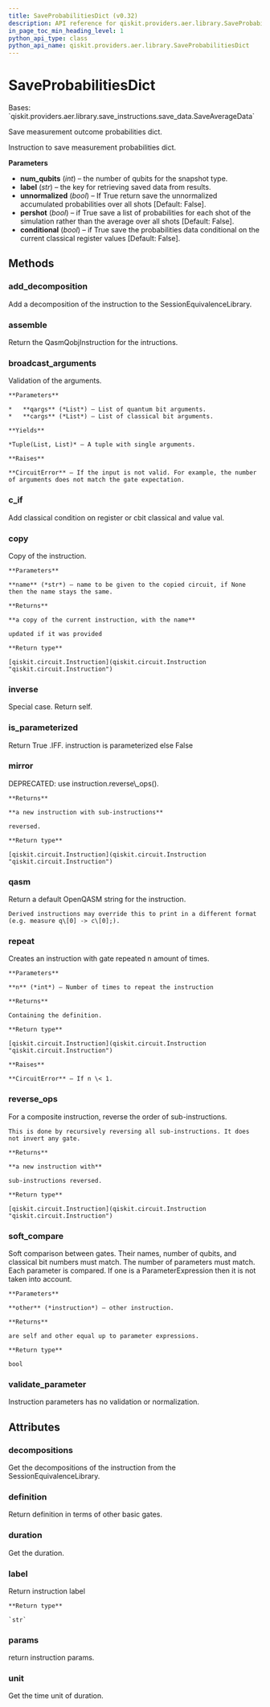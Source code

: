 ```yaml
---
title: SaveProbabilitiesDict (v0.32)
description: API reference for qiskit.providers.aer.library.SaveProbabilitiesDict in qiskit v0.32
in_page_toc_min_heading_level: 1
python_api_type: class
python_api_name: qiskit.providers.aer.library.SaveProbabilitiesDict
---
```


# SaveProbabilitiesDict

<Class id="qiskit.providers.aer.library.SaveProbabilitiesDict" isDedicatedPage={true} github="https://github.com/qiskit/qiskit-aer/tree/stable/0.9/qiskit/providers/aer/library/save_instructions/save_probabilities.py" signature="SaveProbabilitiesDict(num_qubits, label='probabilities_dict', unnormalized=False, pershot=False, conditional=False)" modifiers="class">
  Bases: `qiskit.providers.aer.library.save_instructions.save_data.SaveAverageData`

  Save measurement outcome probabilities dict.

  Instruction to save measurement probabilities dict.

  **Parameters**

  *   **num\_qubits** (*int*) – the number of qubits for the snapshot type.
  *   **label** (*str*) – the key for retrieving saved data from results.
  *   **unnormalized** (*bool*) – If True return save the unnormalized accumulated probabilities over all shots \[Default: False].
  *   **pershot** (*bool*) – if True save a list of probabilities for each shot of the simulation rather than the average over all shots \[Default: False].
  *   **conditional** (*bool*) – if True save the probabilities data conditional on the current classical register values \[Default: False].

  ## Methods

  <span id="qiskit-providers-aer-library-saveprobabilitiesdict-add-decomposition" />

  ### add\_decomposition

  <Function id="qiskit.providers.aer.library.SaveProbabilitiesDict.add_decomposition" signature="SaveProbabilitiesDict.add_decomposition(decomposition)">
    Add a decomposition of the instruction to the SessionEquivalenceLibrary.
  </Function>

  <span id="qiskit-providers-aer-library-saveprobabilitiesdict-assemble" />

  ### assemble

  <Function id="qiskit.providers.aer.library.SaveProbabilitiesDict.assemble" signature="SaveProbabilitiesDict.assemble()">
    Return the QasmQobjInstruction for the intructions.
  </Function>

  <span id="qiskit-providers-aer-library-saveprobabilitiesdict-broadcast-arguments" />

  ### broadcast\_arguments

  <Function id="qiskit.providers.aer.library.SaveProbabilitiesDict.broadcast_arguments" signature="SaveProbabilitiesDict.broadcast_arguments(qargs, cargs)">
    Validation of the arguments.

    **Parameters**

    *   **qargs** (*List*) – List of quantum bit arguments.
    *   **cargs** (*List*) – List of classical bit arguments.

    **Yields**

    *Tuple(List, List)* – A tuple with single arguments.

    **Raises**

    **CircuitError** – If the input is not valid. For example, the number of arguments does not match the gate expectation.
  </Function>

  <span id="qiskit-providers-aer-library-saveprobabilitiesdict-c-if" />

  ### c\_if

  <Function id="qiskit.providers.aer.library.SaveProbabilitiesDict.c_if" signature="SaveProbabilitiesDict.c_if(classical, val)">
    Add classical condition on register or cbit classical and value val.
  </Function>

  <span id="qiskit-providers-aer-library-saveprobabilitiesdict-copy" />

  ### copy

  <Function id="qiskit.providers.aer.library.SaveProbabilitiesDict.copy" signature="SaveProbabilitiesDict.copy(name=None)">
    Copy of the instruction.

    **Parameters**

    **name** (*str*) – name to be given to the copied circuit, if None then the name stays the same.

    **Returns**

    **a copy of the current instruction, with the name**

    updated if it was provided

    **Return type**

    [qiskit.circuit.Instruction](qiskit.circuit.Instruction "qiskit.circuit.Instruction")
  </Function>

  <span id="qiskit-providers-aer-library-saveprobabilitiesdict-inverse" />

  ### inverse

  <Function id="qiskit.providers.aer.library.SaveProbabilitiesDict.inverse" signature="SaveProbabilitiesDict.inverse()">
    Special case. Return self.
  </Function>

  <span id="qiskit-providers-aer-library-saveprobabilitiesdict-is-parameterized" />

  ### is\_parameterized

  <Function id="qiskit.providers.aer.library.SaveProbabilitiesDict.is_parameterized" signature="SaveProbabilitiesDict.is_parameterized()">
    Return True .IFF. instruction is parameterized else False
  </Function>

  <span id="qiskit-providers-aer-library-saveprobabilitiesdict-mirror" />

  ### mirror

  <Function id="qiskit.providers.aer.library.SaveProbabilitiesDict.mirror" signature="SaveProbabilitiesDict.mirror()">
    DEPRECATED: use instruction.reverse\_ops().

    **Returns**

    **a new instruction with sub-instructions**

    reversed.

    **Return type**

    [qiskit.circuit.Instruction](qiskit.circuit.Instruction "qiskit.circuit.Instruction")
  </Function>

  <span id="qiskit-providers-aer-library-saveprobabilitiesdict-qasm" />

  ### qasm

  <Function id="qiskit.providers.aer.library.SaveProbabilitiesDict.qasm" signature="SaveProbabilitiesDict.qasm()">
    Return a default OpenQASM string for the instruction.

    Derived instructions may override this to print in a different format (e.g. measure q\[0] -> c\[0];).
  </Function>

  <span id="qiskit-providers-aer-library-saveprobabilitiesdict-repeat" />

  ### repeat

  <Function id="qiskit.providers.aer.library.SaveProbabilitiesDict.repeat" signature="SaveProbabilitiesDict.repeat(n)">
    Creates an instruction with gate repeated n amount of times.

    **Parameters**

    **n** (*int*) – Number of times to repeat the instruction

    **Returns**

    Containing the definition.

    **Return type**

    [qiskit.circuit.Instruction](qiskit.circuit.Instruction "qiskit.circuit.Instruction")

    **Raises**

    **CircuitError** – If n \< 1.
  </Function>

  <span id="qiskit-providers-aer-library-saveprobabilitiesdict-reverse-ops" />

  ### reverse\_ops

  <Function id="qiskit.providers.aer.library.SaveProbabilitiesDict.reverse_ops" signature="SaveProbabilitiesDict.reverse_ops()">
    For a composite instruction, reverse the order of sub-instructions.

    This is done by recursively reversing all sub-instructions. It does not invert any gate.

    **Returns**

    **a new instruction with**

    sub-instructions reversed.

    **Return type**

    [qiskit.circuit.Instruction](qiskit.circuit.Instruction "qiskit.circuit.Instruction")
  </Function>

  <span id="qiskit-providers-aer-library-saveprobabilitiesdict-soft-compare" />

  ### soft\_compare

  <Function id="qiskit.providers.aer.library.SaveProbabilitiesDict.soft_compare" signature="SaveProbabilitiesDict.soft_compare(other)">
    Soft comparison between gates. Their names, number of qubits, and classical bit numbers must match. The number of parameters must match. Each parameter is compared. If one is a ParameterExpression then it is not taken into account.

    **Parameters**

    **other** (*instruction*) – other instruction.

    **Returns**

    are self and other equal up to parameter expressions.

    **Return type**

    bool
  </Function>

  <span id="qiskit-providers-aer-library-saveprobabilitiesdict-validate-parameter" />

  ### validate\_parameter

  <Function id="qiskit.providers.aer.library.SaveProbabilitiesDict.validate_parameter" signature="SaveProbabilitiesDict.validate_parameter(parameter)">
    Instruction parameters has no validation or normalization.
  </Function>

  ## Attributes

  ### decompositions

  <Attribute id="qiskit.providers.aer.library.SaveProbabilitiesDict.decompositions">
    Get the decompositions of the instruction from the SessionEquivalenceLibrary.
  </Attribute>

  ### definition

  <Attribute id="qiskit.providers.aer.library.SaveProbabilitiesDict.definition">
    Return definition in terms of other basic gates.
  </Attribute>

  ### duration

  <Attribute id="qiskit.providers.aer.library.SaveProbabilitiesDict.duration">
    Get the duration.
  </Attribute>

  ### label

  <Attribute id="qiskit.providers.aer.library.SaveProbabilitiesDict.label">
    Return instruction label

    **Return type**

    `str`
  </Attribute>

  ### params

  <Attribute id="qiskit.providers.aer.library.SaveProbabilitiesDict.params">
    return instruction params.
  </Attribute>

  ### unit

  <Attribute id="qiskit.providers.aer.library.SaveProbabilitiesDict.unit">
    Get the time unit of duration.
  </Attribute>
</Class>

